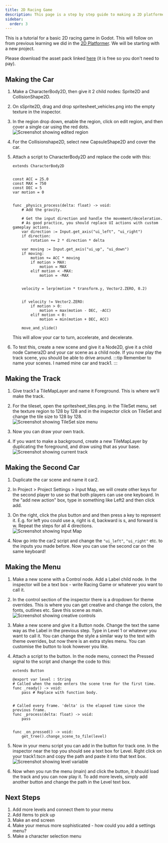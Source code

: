 ```yaml
---
title: 2D Racing Game
description: This page is a step by step guide to making a 2D platformer
sidebar:
  order: 3
---
```


This is a tutorial for a basic 2D racing game in Godot. This will follow on from previous learning we did in the [2D Platformer](/game-design/godot/2dplatformergame). We will be starting with a new project.

Please download the asset pack linked [here](https://www.kenney.nl/assets/racing-pack) (it is free so you don't need to pay).


## Making the Car

<Steps>

1. Make a CharacterBody2D, then give it 2 child nodes: Sprite2D and CollisionShape2D. 

2.  On sSprite2D, drag and drop spritesheet_vehicles.png into the empty texture in the inspector.

3. In the region drop down, enable the region, click on edit region, and then cover a single car using the red dots. 
    ![Screenshot showing edited region](/src/assets/godot/2DRacing/image1.png)

4. For the Collisionshape2D, select new CapsuleShape2D and cover the car. 

5. Attach a script to CharacterBody2D and replace the code with this:
    ```gdscript
    extends CharacterBody2D


    const ACC = 25.0
    const MAX = 750
    const DEC = 5
    var motion = 0


    func _physics_process(delta: float) -> void:
        # Add the gravity.

        # Get the input direction and handle the movement/deceleration.
        # As good practice, you should replace UI actions with custom gameplay actions.
        var direction := Input.get_axis("ui_left", "ui_right")
        if direction:
            rotation += 2 * direction * delta
            
        var moving := Input.get_axis("ui_up", "ui_down")
        if moving:
            motion += ACC * moving
            if motion > MAX:
                motion = MAX
            elif motion < -MAX:
                motion = -MAX


        velocity = lerp(motion * transform.y, Vector2.ZERO, 0.2)
            
        
        if velocity != Vector2.ZERO:
            if motion > 0:
                motion = max(motion - DEC, -ACC)
            elif motion < 0:
                motion = min(motion + DEC, ACC)

        move_and_slide()
    ```
    This will allow your car to turn, accelerate, and decelerate.

6. To test this, create a new scene and give it a Node2D, give it a child node Camera2D and your car scene as a child node. If you now play the track scene, you should be able to drive around.
    :::tip
    Remember to name your scenes. I named mine car and track1.
    :::

</Steps>

## Making the Track

<Steps>

1. Give track1 a TileMapLayer and name it Foreground. This is where we'll make the track.

2. For the tileset, open the spritesheet_tiles.png. in the TileSet menu, set the texture region to 128 by 128 and in the inspector click on TileSet and change the tile size to 128 by 128.
    ![Screenshot showing TileSet size menu](/src/assets/godot/2DRacing/image2.png)

3. Now you can draw your own track.

4. If you want to make a background, create a new TileMapLayer by duplicating the foreground, and draw using that as your base.
    ![Screenshot showing current track](/src/assets/godot/2DRacing/image3.png)

</Steps>

## Making the Second Car

<Steps>

1. Duplicate the car scene and name it car2. 

2. In Project > Project Settings > Input Map, we will create other keys for the second player to use so that both players can use one keyboard. In the "add new action" box, type in something like Left2 and then click add.

3. On the right, click the plus button and and then press a key to represent it. E.g. for left you could use a, right is d, backward is s, and forward is w. Repeat the steps for all 4 directions.
    ![Screenshot showing Input Map](/src/assets/godot/2DRacing/image4.png)

4. Now go into the car2 script and change the `"ui_left"`, `"ui_right"` etc. to the inputs you made before. Now you can use the second car on the same keyboard!

</Steps>

## Making the Menu

<Steps>

1. Make a new scene with a Control node. Add a Label child node. In the inspector will be a text box - write Racing Game or whatever you want to call it. 

2. In the control section of the inspector there is a dropdown for theme overrides. This is where you can get creative and change the colors, the fonts, outlines etc. Save this scene as main.
    ![Screenshot showing creative controls](/src/assets/godot/2DRacing/image5.png)

3. Make a new scene and give it a Button node. Change the text the same way as the Label in the previous step. Type in Level 1 or whatever you want to call it. You can change the style a similar way to the text with theme overrides, but now there is an extra styles menu. You can customise the button to look however you like.

4. Attach a script to the button. In the node menu, connect the Pressed signal to the script and change the code to this: 
    ```gdscript
    extends Button

    @export var level : String
    # Called when the node enters the scene tree for the first time.
    func _ready() -> void:
        pass # Replace with function body.


    # Called every frame. 'delta' is the elapsed time since the previous frame.
    func _process(delta: float) -> void:
        pass


    func _on_pressed() -> void:
        get_tree().change_scene_to_file(level)
    ```

5. Now in your menu script you can add in the button for track one. In the inspector near the top you should see a text box for Level. Right click on your track1.tscn and copy the path and paste it into that text box.
    ![Screenshot showing level variable](/src/assets/godot/2DRacing/image6.png)

6. Now when you run the menu (main) and click the button, it should load the track and you can now play it. To add more levels, simply add another button and change the path in the Level text box.

</Steps>

## Next Steps

1. Add more levels and connect them to your menu
2. Add items to pick up 
3. Make an end screen
4. Make your menus more sophisticated - how could you add a settings menu?
5. Make a character selection menu
